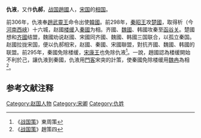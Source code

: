 '''仇液'''，又作'''仇郝'''，[[战国|战国]][[趙國|趙國]]人，[[宋国|宋国]]的[[相国|相国]]。

前306年，仇液奉[[趙武靈王|趙武靈王]]命令出使[[韓國_(戰國)|韓國]]。前298年，[[秦昭王|秦昭王]]攻[[楚國|楚國]]，取得析（今[[河南|河南]][[西峡|西峡]]）十六城，赵國[[楼缓|楼缓]]入[[秦國|秦國]]为相。齐國、[[魏國_(戰國)|魏國]]、韩國攻秦至[[函谷关|函谷关]]。楚國想和[[齐國|齐國]]结盟，魏國劝说赵國、宋國同齐國、魏國、韩國三国联合，以孤立秦国。赵國拉拢宋国，便以仇郝相宋，赵國、秦國、宋國聯盟，對抗齐國、魏國、韩國的联盟。前295年，秦國免除楼缓，[[宋康王|宋康王]]也免除仇液<ref>《[[战国策|战国策]]》東周策</ref>。一說，趙國認為楼缓開始不利於己，讓仇液到秦國，仇液用[[門客|門客]]宋突的計策，使秦國免除楼缓用[[魏冉|魏冉]]為相<ref>《[[战国策|战国策]]》趙策四</ref>。
==参考文献注释==
{{Reflist}}
{{wikisource|戰國策/卷01|战国策·東周策}}
{{wikisource|戰國策/卷21|战国策·趙策四}}
[[Category:赵国人物|Category:赵国人物]]
[[Category:宋卿|Category:宋卿]]
[[Category:仇姓|Category:仇姓]]